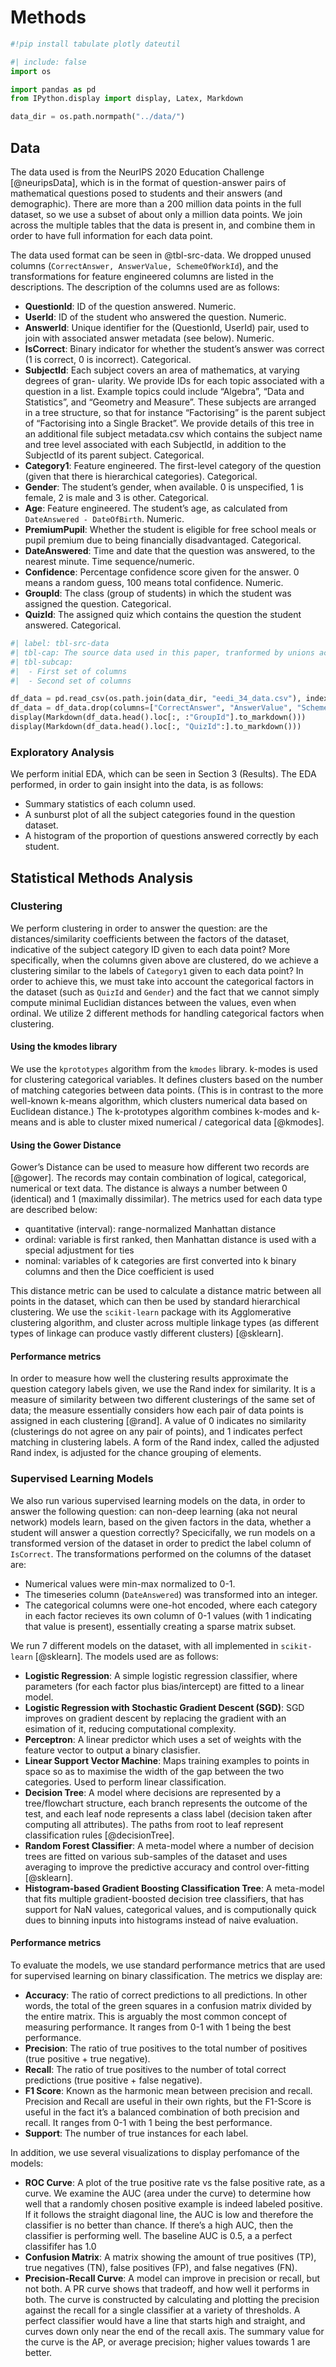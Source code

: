 # Methods

```python
#!pip install tabulate plotly dateutil
```

```python
#| include: false
import os

import pandas as pd
from IPython.display import display, Latex, Markdown

data_dir = os.path.normpath("../data/")
```

## Data

The data used is from the NeurIPS 2020 Education Challenge [@neuripsData], which is in the format of question-answer pairs of mathematical questions posed to students and their answers (and demographic). There are more than a 200 million data points in the full dataset, so we use a subset of about only a million data points. We join across the multiple tables that the data is present in, and combine them in order to have full information for each data point.

The data used format can be seen in @tbl-src-data. We dropped unused columns (`CorrectAnswer, AnswerValue, SchemeOfWorkId`), and the transformations for feature engineered columns are listed in the descriptions. The description of the columns used are as follows:

- **QuestionId**: ID of the question answered. Numeric.
- **UserId**: ID of the student who answered the question. Numeric.
- **AnswerId**: Unique identifier for the (QuestionId, UserId) pair, used to join with associated answer metadata (see below). Numeric.
- **IsCorrect**: Binary indicator for whether the student’s answer was correct (1 is correct, 0 is incorrect). Categorical.
- **SubjectId**: Each subject covers an area of mathematics, at varying degrees of gran- ularity. We provide IDs for each topic associated with a question in a list. Example topics could include “Algebra”, “Data and Statistics”, and “Geometry and Measure”. These subjects are arranged in a tree structure, so that for instance “Factorising” is the parent subject of “Factorising into a Single Bracket”. We provide details of this tree in an additional file subject metadata.csv which contains the subject name and tree level associated with each SubjectId, in addition to the SubjectId of its parent subject. Categorical.
- **Category1**: Feature engineered. The first-level category of the question (given that there is hierarchical categories). Categorical.
- **Gender**: The student’s gender, when available. 0 is unspecified, 1 is female, 2 is male and 3 is other. Categorical.
- **Age**: Feature engineered. The student's age, as calculated from `DateAnswered - DateOfBirth`. Numeric.
- **PremiumPupil**: Whether the student is eligible for free school meals or pupil premium due to being financially disadvantaged. Categorical.
- **DateAnswered**: Time and date that the question was answered, to the nearest minute. Time sequence/numeric.
- **Confidence**: Percentage confidence score given for the answer. 0 means a random guess, 100 means total confidence. Numeric.
- **GroupId**: The class (group of students) in which the student was assigned the question. Categorical.
- **QuizId**: The assigned quiz which contains the question the student answered. Categorical.

```python
#| label: tbl-src-data
#| tbl-cap: The source data used in this paper, tranformed by unions across several csvs, some columns dropped, and some created columns.
#| tbl-subcap:
#|  - First set of columns
#|  - Second set of columns

df_data = pd.read_csv(os.path.join(data_dir, "eedi_34_data.csv"), index_col=0)
df_data = df_data.drop(columns=["CorrectAnswer", "AnswerValue", "SchemeOfWorkId"])
display(Markdown(df_data.head().loc[:, :"GroupId"].to_markdown()))
display(Markdown(df_data.head().loc[:, "QuizId":].to_markdown()))
```

### Exploratory Analysis

We perform initial EDA, which can be seen in Section 3 (Results). The EDA performed, in order to gain insight into the data, is as follows:

- Summary statistics of each column used.
- A sunburst plot of all the subject categories found in the question dataset.
- A histogram of the proportion of questions answered correctly by each student.

## Statistical Methods Analysis

### Clustering

We perform clustering in order to answer the question: are the distances/similarity coefficients between the factors of the dataset, indicative of the subject category ID given to each data point? More specifically, when the columns given above are clustered, do we achieve a clustering similar to the labels of `Category1` given to each data point? In order to achieve this, we must take into account the categorical factors in the dataset (such as `QuizId` and `Gender`) and the fact that we cannot simply compute minimal Euclidian distances between the values, even when ordinal. We utilize 2 different methods for handling categorical factors when clustering.

#### Using the kmodes library

We use the `kprototypes` algorithm from the `kmodes` library. k-modes is used for clustering categorical variables. It defines clusters based on the number of matching categories between data points. (This is in contrast to the more well-known k-means algorithm, which clusters numerical data based on Euclidean distance.) The k-prototypes algorithm combines k-modes and k-means and is able to cluster mixed numerical / categorical data [@kmodes].

#### Using the Gower Distance

Gower’s Distance can be used to measure how different two records are [@gower]. The records may contain combination of logical, categorical, numerical or text data. The distance is always a number between 0 (identical) and 1 (maximally dissimilar). The metrics used for each data type are described below:

- quantitative (interval): range-normalized Manhattan distance
- ordinal: variable is first ranked, then Manhattan distance is used with a special adjustment for ties
- nominal: variables of k categories are first converted into k binary columns and then the Dice coefficient is used

This distance metric can be used to calculate a distance matric between all points in the dataset, which can then be used by standard hierarchical clustering. We use the `scikit-learn` package with its Agglomerative clustering algorithm, and cluster across multiple linkage types (as different types of linkage can produce vastly different clusters) [@sklearn].

#### Performance metrics

In order to measure how well the clustering results approximate the question category labels given, we use the Rand index for similarity. It is a measure of similarity between two different clusterings of the same set of data; the measure essentially considers how each pair of data points is assigned in each clustering [@rand]. A value of 0 indicates no similarity (clusterings do not agree on any pair of points), and 1 indicates perfect matching in clustering labels. A form of the Rand index, called the adjusted Rand index, is adjusted for the chance grouping of elements.

### Supervised Learning Models

We also run various supervised learning models on the data, in order to answer the following question: can non-deep learning (aka not neural network) models learn, based on the given factors in the data, whether a student will answer a question correctly? Specicifally, we run models on a transformed version of the dataset in order to predict the label column of `IsCorrect`. The transformations performed on the columns of the dataset are:

- Numerical values were min-max normalized to 0-1.
- The timeseries column (`DateAnswered`) was transformed into an integer.
- The categorical columns were one-hot encoded, where each category in each factor recieves its own column of 0-1 values (with 1 indicating that value is present), essentially creating a sparse matrix subset.

We run 7 different models on the dataset, with all implemented in `scikit-learn` [@sklearn]. The models used are as follows:

- **Logistic Regression**: A simple logistic regression classifier, where parameters (for each factor plus bias/intercept) are fitted to a linear model.
- **Logistic Regression with Stochastic Gradient Descent (SGD)**: SGD improves on gradient descent by replacing the gradient with an esimation of it, reducing computational complexity.
- **Perceptron**: A linear predictor which uses a set of weights with the feature vector to output a binary clasisfier.
- **Linear Support Vector Machine**: Maps training examples to points in space so as to maximise the width of the gap between the two categories. Used to perform linear classification.
- **Decision Tree**: A model where decisions are represented by a tree/flowchart structure, each branch represents the outcome of the test, and each leaf node represents a class label (decision taken after computing all attributes). The paths from root to leaf represent classification rules [@decisionTree].
- **Random Forest Classifier**: A meta-model where a number of decision trees are fitted on various sub-samples of the dataset and uses averaging to improve the predictive accuracy and control over-fitting [@sklearn].
- **Histogram-based Gradient Boosting Classification Tree**: A meta-model that fits multiple gradient-boosted decision tree classifiers, that has support for NaN values, categorical values, and is computionally quick dues to binning inputs into histograms instead of naive evaluation.


#### Performance metrics

To evaluate the models, we use standard performance metrics that are used for supervised learning on binary classification. The metrics we display are:

- **Accuracy**: The ratio of correct predictions to all predictions. In other words, the total of the green squares in a confusion matrix divided by the entire matrix. This is arguably the most common concept of measuring performance. It ranges from 0-1 with 1 being the best performance.
- **Precision**: The ratio of true positives to the total number of positives (true positive + true negative).
- **Recall**: The ratio of true positives to the number of total correct predictions (true positive + false negative).
- **F1 Score**: Known as the harmonic mean between precision and recall. Precision and Recall are useful in their own rights, but the F1-Score is useful in the fact it's a balanced combination of both precision and recall. It ranges from 0-1 with 1 being the best performance.
- **Support**: The number of true instances for each label.

In addition, we use several visualizations to display perfomance of the models:

- **ROC Curve**: A plot of the true positive rate vs the false positive rate, as a curve. We examine the AUC (area under the curve) to determine how well that a randomly chosen positive example is indeed labeled positive. If it follows the straight diagonal line, the AUC is low and therefore the classifier is no better than chance. If there's a high AUC, then the classifier is performing well. The baseline AUC is 0.5, a a perfect classififer has 1.0
- **Confusion Matrix**: A matrix showing the amount of true positives (TP), true negatives (TN), false positives (FP), and false negatives (FN).
- **Precision-Recall Curve**: A model can improve in precision or recall, but not both. A PR curve shows that tradeoff, and how well it performs in both. The curve is constructed by calculating and plotting the precision against the recall for a single classifier at a variety of thresholds. A perfect classifier would have a line that starts high and straight, and curves down only near the end of the recall axis. The summary value for the curve is the AP, or average precision; higher values towards 1 are better.

